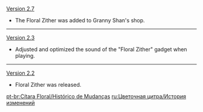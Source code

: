{{Change History/Header}}
[[Version 2.7]]
* The Floral Zither was added to Granny Shan's shop.
----
[[Version 2.3]]
* Adjusted and optimized the sound of the "Floral Zither" gadget when playing.
----
[[Version 2.2]]
* Floral Zither was released.
<noinclude>


[[pt-br:Cítara Floral/Histórico de Mudanças]]
[[ru:Цветочная цитра/История изменений]]
</noinclude>